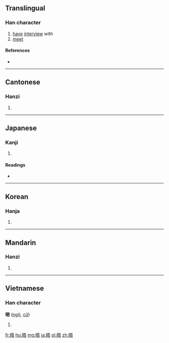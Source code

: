 ==Translingual==

===Han character===
{{Han char|rn=72|rad=日|as=07|sn=11|four=6106<sub>1</sub>|canj=日一一口 (AMMR)|ids=⿰[[日]][[吾]]}}

# [[have]] [[interview]] with
# [[meet]]

====References====
* {{Han ref|kx=0496.060|dkj=13956|dj=0862.110|hdz=21511.070|uh=6664|ud=26212|bh=B1E0|bd=45536}}

----

==Cantonese==

===Hanzi===
{{yue-hanzi|jyut=|y=ng6}}

# {{defn|lang=yue|sort=日07}}

----

==Japanese==

===Kanji===
{{ja-kanji|grade=|rs=日07}}

# {{defn|lang=ja|sort=日07}}

====Readings====
* {{ja-readings|on=[[ご]] (go)|kun=[[あきらか]] (akiraka)}}

----

==Korean==

===Hanja===
{{ko-hanja|hangeul=오|eumhun=|rv=o|mr=o|y=o}}

# {{defn|lang=ko|sort=日07}}

----

==Mandarin==

===Hanzi===
{{cmn-hanzi|pin=[[wù]] ([[wu4]]), [[yǐng]] ([[ying3]])|wg=wu<sup>4</sup>, ying<sup>3</sup>}}

# {{defn|lang=cmn|sort=日07}}

----

==Vietnamese==

===Han character===
'''晤''' ([[ngộ]], [[cữ]])

# {{defn|lang=vi}}

[[fr:晤]]
[[hu:晤]]
[[mg:晤]]
[[ja:晤]]
[[pl:晤]]
[[zh:晤]]